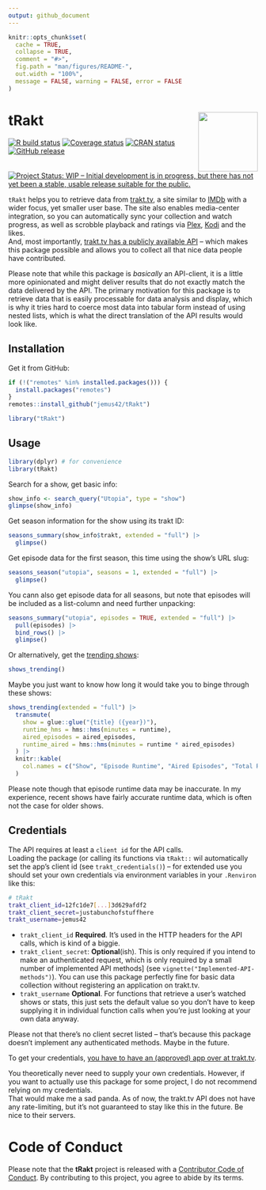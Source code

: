```yaml
---
output: github_document
---
```


<!-- README.md is generated from README.Rmd. Please edit that file -->

```r
knitr::opts_chunk$set(
  cache = TRUE,
  collapse = TRUE,
  comment = "#>",
  fig.path = "man/figures/README-",
  out.width = "100%",
  message = FALSE, warning = FALSE, error = FALSE
)
```

# tRakt <img src="https://jemus42.github.io/tRakt/reference/figures/logo.png" align="right" height="120"/>

<!-- badges: start -->
[![R build status](https://github.com/jemus42/tRakt/workflows/R-CMD-check/badge.svg)](https://github.com/jemus42/tRakt/actions) 
[![Coverage status](https://codecov.io/gh/jemus42/tRakt/branch/master/graph/badge.svg)](https://codecov.io/github/jemus42/tRakt?branch=master) 
[![CRAN status](https://www.r-pkg.org/badges/version/tRakt)](https://cran.r-project.org/package=tRakt)
[![GitHub release](https://img.shields.io/github/release/jemus42/tRakt.svg?logo=GitHub)](https://github.com/jemus42/tRakt/releases)
[![Project Status: WIP – Initial development is in progress, but there has not yet been a stable, usable release suitable for the public.](https://www.repostatus.org/badges/latest/wip.svg)](https://www.repostatus.org/#wip)

<!-- badges: end -->

`tRakt` helps you to retrieve data from [trakt.tv](https://trakt.tv/), a site similar to [IMDb](https://imdb.com) with a wider focus, yet smaller user base. The site also enables media-center integration, so you can automatically sync your collection and watch progress, as well as scrobble playback and ratings via [Plex](https://www.plex.tv/), [Kodi](https://kodi.tv/) and the likes.  
And, most importantly, [trakt.tv has a publicly available API](https://trakt.docs.apiary.io) – which makes this package possible and allows you to collect all that nice data people have contributed.

Please note that while this package is *basically* an API-client, it is a little more opinionated and might deliver results that do not exactly match the data delivered by the API. The primary motivation for this package is to retrieve data that is easily processable for data analysis and display, which is why it tries hard to coerce most data into tabular form instead of using nested lists, which is what the direct translation of the API results would look like.

## Installation

Get it from GitHub:

```r
if (!("remotes" %in% installed.packages())) {
  install.packages("remotes")
}
remotes::install_github("jemus42/tRakt")

library("tRakt")
```

## Usage

```r
library(dplyr) # for convenience
library(tRakt)
```

Search for a show, get basic info:

```r
show_info <- search_query("Utopia", type = "show")
glimpse(show_info)
```

Get season information for the show using its trakt ID:

```r
seasons_summary(show_info$trakt, extended = "full") |>
  glimpse()
```

Get episode data for the first season, this time using the show's URL slug:

```r
seasons_season("utopia", seasons = 1, extended = "full") |>
  glimpse()
```

You cann also get episode data for all seasons, but note that episodes will be included as a list-column and need further unpacking:

```r
seasons_summary("utopia", episodes = TRUE, extended = "full") |>
  pull(episodes) |>
  bind_rows() |>
  glimpse()
```


Or alternatively, get the [trending shows](https://trakt.tv/shows/trending):

```r
shows_trending()
```

Maybe you just want to know how long it would take you to binge through these shows:

```r
shows_trending(extended = "full") |>
  transmute(
    show = glue::glue("{title} ({year})"),
    runtime_hms = hms::hms(minutes = runtime),
    aired_episodes = aired_episodes,
    runtime_aired = hms::hms(minutes = runtime * aired_episodes)
  ) |>
  knitr::kable(
    col.names = c("Show", "Episode Runtime", "Aired Episodes", "Total Runtime (aired)")
  )
```

Please note though that episode runtime data may be inaccurate. In my experience, recent shows have fairly accurate runtime data, which is often not the case for older shows.

## Credentials

The API requires at least a `client id` for the API calls.  
Loading the package (or calling its functions via `tRakt::` wil automatically set the app's client id (see `trakt_credentials()`) – for extended use you should set your own credentials via environment variables in your `.Renviron` like this:

```sh
# tRakt
trakt_client_id=12fc1de7[...]3d629afdf2
trakt_client_secret=justabunchofstuffhere
trakt_username=jemus42
```

* `trakt_client_id` **Required**. It's used in the HTTP headers for the API calls, which is kind of a biggie.
* `trakt_client_secret`: **Optional**(ish). This is only required if you intend to make an authenticated request, which is only required by a small number of implemented API methods] (see `vignette("Implemented-API-methods")`). You can use this package perfectly fine for basic data collection without registering an application on trakt.tv.
* `trakt_username` **Optional**. For functions that retrieve a user's watched shows or stats, this just sets the default value so you don't have to keep supplying it in individual function calls when you're just looking at your own data anyway.

Please not that there's no client secret listed – that's because this package doesn't implement any authenticated methods. Maybe in the future.

To get your credentials, [you have to have an (approved) app over at trakt.tv](http://trakt.tv/oauth/applications).

You theoretically never need to supply your own credentials. However, if you want to actually use this package for some project, I do not recommend relying on my credentials.  
That would make me a sad panda. 
As of now, the trakt.tv API does not have any rate-limiting, but it's not guaranteed to stay like this in the future.
Be nice to their servers.

# Code of Conduct

Please note that the **tRakt** project is released with a [Contributor Code of Conduct](.github/CODE_OF_CONDUCT.md). By contributing to this project, you agree to abide by its terms.
